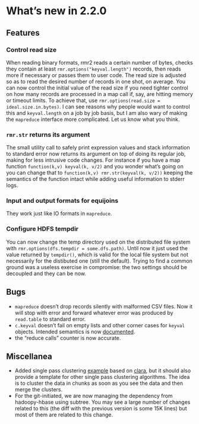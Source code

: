 # What's new in 2.2.0 

## Features

### Control read size

When reading binary formats, rmr2 reads a certain number of bytes, checks they contain at least `rmr.options("keyval.length")` records, then reads more if necessary or passes them to user code. The read size is adjusted so as to read the desired number of records in one shot, on average. You can now control the initial value of the read size if you need tighter control on how many records are processed in a map call if, say, are hitting memory or timeout limits. To achieve that, use `rmr.options(read.size = ideal.size.in.bytes)`. I can see reasons why people would want to control this and `keyval.length` on a job by job basis, but I am also wary of making the `mapreduce` interface more complicated. Let us know what you think.

### `rmr.str` returns its argument

The small utility call to safely print expression values and stack information to standard error now returns its argument on top of doing its regular job, making for less intrusive code changes. For instance if you have a map function `function(k,v) keyval(k, v/2)` and you wonder what's going on you can change that to `function(k,v) rmr.str(keyval(k, v/2))` keeping the semantics of the function intact while adding useful information to stderr logs.

### Input and output formats for equijoins

They work just like IO formats in `mapreduce`.

### Configure HDFS tempdir

You can now change the temp directory used on the distributed file system with `rmr.options(dfs.tempdir = some.dfs.path)`. Until now it just used the value returned by `tempdir()`, which is valid for the local file system but not necessarily for the distibuted one (still the default). Trying to find a common ground was a useless exercise in compromise: the two settings should be decoupled and they can be now.


## Bugs

* `mapreduce` doesn't drop records silently with malformed CSV files. Now it will stop with error and forward whatever error was produced by `read.table` to standard error.
* `c.keyval` doesn't fail on empty lists and other corner cases for `keyval` objects. Intended semantics is now [documented](https://github.com/RevolutionAnalytics/RHadoop/wiki/Keyval-types-and-combinations).
* the "reduce calls" counter is now accurate.


## Miscellanea

* Added single pass clustering [example](../pkg/examples/cluster.mr.R) based on [clara](cran.r-project.org/web/packages/cluster/cluster.pdf
), but it should also provide a template for other single pass clustering algorithms. The idea is to cluster the data in chunks as soon as you see the data and then merge the clusters.
* For the git-initiated, we are now managing the dependency from hadoopy-hbase using subtree. You may see a large number of changes related to this (the diff with the previous version is some 15K lines) but most of them are related to this change.
